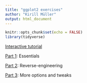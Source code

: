 ```yaml
---
title: "ggplot2 exercises"
author: "Kirill Müller"
output: html_document
---
```


```r
knitr::opts_chunk$set(echo = FALSE)
library(tidyverse)
```

[Interactive tutorial](krlmlr-shiny-zhr.westeurope.cloudapp.azure.com/ggplot2)

[Part 1](ggplot2-1.html): Essentials

[Part 2](ggplot2-2.html): Reverse-engineering

[Part 3](ggplot2-3.html): More options and tweaks
